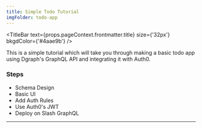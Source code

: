 ```yaml
---
title: Simple Todo Tutorial 
imgFolder: todo-app
---
```



<TitleBar
  text={props.pageContext.frontmatter.title}
  size={'32px'}
  bkgdColor={'#4aae9b'}
/>

<ImageSlider imgFolder={props.pageContext.frontmatter.imgFolder} />

This is a simple tutorial which will take you through making a basic todo app using Dgraph's GraphQL API and integrating it with Auth0.

### Steps

- Schema Design
- Basic UI
- Add Auth Rules
- Use Auth0's JWT
- Deploy on Slash GraphQL

---
